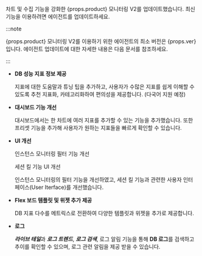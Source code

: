 <p>차트 및 수집 기능을 강화한 {props.product} 모니터링 V2를 업데이트했습니다. 최신 기능을 이용하려면 에이전트를 업데이트하세요.</p>

:::note

<p>{props.product} 모니터링 V2를 이용하기 위한 에이전트의 최소 버전은 {props.ver}입니다. 에이전트 업데이트에 대한 자세한 내용은 <Link to='agent-manage'>다음 문서</Link>를 참조하세요.</p>

:::

* **DB 성능 지표 정보 제공**

  <InDoc product="postgresql,mysql,redis,mongodb">
  
  <ProdImg img='new-feature-01.png'/>
  
  </InDoc>

  지표에 대한 도움말과 튜닝 팁을 추가하고, 사용자가 수많은 지표를 쉽게 이해할 수 있도록 추천 지표화, 카테고리화하여 편의성을 제공합니다. (다국어 지원 예정)

* **대시보드 기능 개선**

  <InDoc product="postgresql,mysql,redis,mongodb">
  
  <ProdImg img='new-feature-02.png'/>
  
  </InDoc>

  대시보드에서는 한 차트에 여러 지표를 추가할 수 있는 기능을 추가했습니다. 또한 프리셋 기능을 추가해 사용자가 원하는 지표들을 빠르게 확인할 수 있습니다.

* **UI 개선**

  인스턴스 모니터링 필터 기능 개선

  <InDoc product="postgresql,mysql,redis,mongodb">
  
  <ProdImg img='new-feature-03.png'/>
  
  </InDoc>

  <InDoc product="postgresql,mysql">

  세션 킬 기능 UI 개선

  <ProdImg img='new-feature-04.png'/>

  인스턴스 모니터링의 필터 기능을 개선하였고, 세션 킬 기능과 관련한 사용자 인터페이스(User Iterface)를 개선했습니다.

  </InDoc>

<InDoc product="postgresql,mysql">

* **Flex 보드 템플릿 및 위젯 추가 제공**

  <ProdImg img='new-feature-05.png'/>

  DB 지표 다수를 메트릭스로 전환하여 다양한 템플릿과 위젯을 추가로 제공합니다.

</InDoc>

* **로그**

  <InDoc product="postgresql,mysql,redis,mongodb">
  
  <ImgLang img='new-feature-06.png'/>
  
  </InDoc>

  ***라이브 테일***과 ***로그 트렌드***, ***로그 검색***, 로그 알림 기능을 통해 **DB 로그**를 검색하고 추이를 확인할 수 있으며, 로그 관련 알림을 제공 받을 수 있습니다.